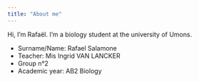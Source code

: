 ```yaml
---
title: "About me"
---
```

Hi, I'm Rafaël. I'm a biology student at the university of Umons. 

+ Surname/Name: Rafael Salamone
+ Teacher: Mis Ingrid VAN LANCKER
+ Group n°2
+ Academic year: AB2 Biology

